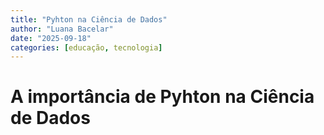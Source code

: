 ```yaml
---
title: "Pyhton na Ciência de Dados"
author: "Luana Bacelar"
date: "2025-09-18"
categories: [educação, tecnologia]
---
```

# A importância de Pyhton na Ciência de Dados 